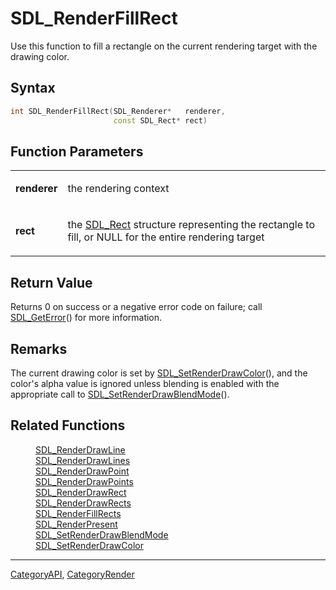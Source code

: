 
= SDL_RenderFillRect =
Use this function to fill a rectangle on the current rendering target with the drawing color.


== Syntax ==
<syntaxhighlight lang='c++'>
int SDL_RenderFillRect(SDL_Renderer*   renderer,
                       const SDL_Rect* rect)
</syntaxhighlight>

== Function Parameters ==
{|
|'''renderer'''
|the rendering context
|-
|'''rect'''
|the [[SDL_Rect]] structure representing the rectangle to fill, or NULL for the entire rendering target
|}

== Return Value ==
Returns 0 on success or a negative error code on failure; call [[SDL_GetError]]() for more information.

== Remarks ==
The current drawing color is set by [[SDL_SetRenderDrawColor]](), and the color's alpha value is ignored unless blending is enabled with the appropriate call to [[SDL_SetRenderDrawBlendMode]]().

== Related Functions ==
:[[SDL_RenderDrawLine]]
:[[SDL_RenderDrawLines]]
:[[SDL_RenderDrawPoint]]
:[[SDL_RenderDrawPoints]]
:[[SDL_RenderDrawRect]]
:[[SDL_RenderDrawRects]]
:[[SDL_RenderFillRects]]
:[[SDL_RenderPresent]]
:[[SDL_SetRenderDrawBlendMode]]
:[[SDL_SetRenderDrawColor]]

----
[[CategoryAPI]], [[CategoryRender]]
